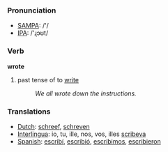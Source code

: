 === Pronunciation ===
*[[w:SAMPA|SAMPA]]: /'/
*[[w:IPA|IPA]]: /'ɻɔʊt/

=== Verb ===

'''wrote'''

# past tense of to [[write]]
#:''We all wrote down the instructions.'' 

=== Translations ===
*[[Dutch]]: [[schreef]], [[schreven]]
*[[Interlingua]]: io, tu, ille, nos, vos, illes [[scribeva]]
*[[Spanish]]: [[escribí]], [[escribió]], [[escribimos]], [[escribieron]]